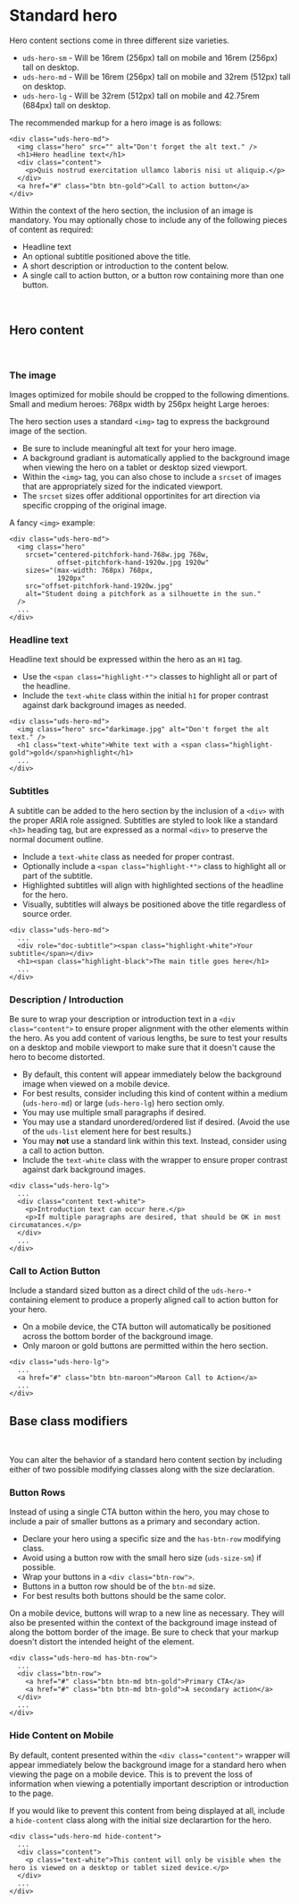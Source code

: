 
<Meta title="Docs/Hero/Standard Heroes" />

# Standard hero #

Hero content sections come in three different size varieties.

- `uds-hero-sm` - Will be 16rem (256px) tall on mobile and 16rem (256px) tall on desktop.
- `uds-hero-md` - Will be 16rem (256px) tall on mobile and 32rem (512px) tall on desktop.
- `uds-hero-lg` - Will be 32rem (512px) tall on mobile and 42.75rem (684px) tall on desktop.

The recommended markup for a hero image is as follows:
```
<div class="uds-hero-md">
  <img class="hero" src="" alt="Don't forget the alt text." />
  <h1>Hero headline text</h1>
  <div class="content">
    <p>Quis nostrud exercitation ullamco laboris nisi ut aliquip.</p>
  </div>
  <a href="#" class="btn btn-gold">Call to action button</a>
</div>
```

Within the context of the hero section, the inclusion of an image is mandatory. You may optionally chose to include any of the following pieces of content as required:
- Headline text
- An optional subtitle positioned above the title.
- A short description or introduction to the content below.
- A single call to action button, or a button row containing more than one button.

<div class="pt-4">&nbsp;</div>

## Hero content ##

<div class="pt-4">&nbsp;</div>

### The image ###

Images optimized for mobile should be cropped to the following dimentions.
Small and medium heroes: 768px width by 256px height
Large heroes:

The hero section uses a standard `<img>` tag to express the background image of the section.

- Be sure to include meaningful alt text for your hero image.
- A background gradiant is automatically applied to the background image when viewing the hero on a tablet or desktop sized viewport.
- Within the `<img>` tag, you can also chose to include a `srcset` of images that are appropriately sized for the indicated viewport.
- The `srcset` sizes offer additional opportinites for art direction via specific cropping of the original image.

A fancy `<img>` example:
```
<div class="uds-hero-md">
  <img class="hero"
    srcset="centered-pitchfork-hand-768w.jpg 768w,
            offset-pitchfork-hand-1920w.jpg 1920w"
    sizes="(max-width: 768px) 768px,
            1920px"
    src="offset-pitchfork-hand-1920w.jpg"
    alt="Student doing a pitchfork as a silhouette in the sun."
  />
  ...
</div>
```

### Headline text ###

Headline text should be expressed within the hero as an `H1` tag.

- Use the `<span class="highlight-*">` classes to highlight all or part of the headline.
- Include the `text-white` class within the initial `h1` for proper contrast against dark background images as needed.

```
<div class="uds-hero-md">
  <img class="hero" src="darkimage.jpg" alt="Don't forget the alt text." />
  <h1 class="text-white">White text with a <span class="highlight-gold">gold</span>highlight</h1>
  ...
</div>
```

### Subtitles ###

A subtitle can be added to the hero section by the inclusion of a `<div>` with the proper ARIA role assigned. Subtitles are styled to look like a standard `<h3>` heading tag, but are expressed as a normal `<div>` to preserve the normal document outline.

- Include a `text-white` class as needed for proper contrast.
- Optionally include a `<span class="highlight-*">` class to highlight all or part of the subtitle.
- Highlighted subtitles will align with highlighted sections of the headline for the hero.
- Visually, subtitles will always be positioned above the title regardless of source order.

```
<div class="uds-hero-md">
  ...
  <div role="doc-subtitle"><span class="highlight-white">Your subtitle</span></div>
  <h1><span class="highlight-black">The main title goes here</h1>
  ...
</div>
```

### Description / Introduction ###

Be sure to wrap your description or introduction text in a `<div class="content">` to ensure proper alignment with the other elements within the hero. As you add content of various lengths, be sure to test your results on a desktop and mobile viewport to make sure that it doesn't cause the hero to become distorted.


- By default, this content will appear immediately below the background image when viewed on a mobile device.
- For best results, consider including this kind of content within a medium (`uds-hero-md`) or large (`uds-hero-lg`) hero section omly.
- You may use multiple small paragraphs if desired.
- You may use a standard unordered/ordered list if desired. (Avoid the use of the `uds-list` element here for best results.)
- You may **not** use a standard link within this text. Instead, consider using a call to action button.
- Include the `text-white` class with the wrapper to ensure proper contrast against dark background images.

```
<div class="uds-hero-lg">
  ...
  <div class="content text-white">
    <p>Introduction text can occur here.</p>
    <p>If multiple paragraphs are desired, that should be OK in most circumatances.</p>
  </div>
  ...
</div>
```

### Call to Action Button ###

Include a standard sized button as a direct child of the `uds-hero-*` containing element to produce a properly aligned call to action button for your hero.

- On a mobile device, the CTA button will automatically be positioned across the bottom border of the background image.
- Only maroon or gold buttons are permitted within the hero section.

```
<div class="uds-hero-lg">
  ...
  <a href="#" class="btn btn-maroon">Maroon Call to Action</a>
  ...
</div>
```

## Base class modifiers ##

<div class="pt-4">&nbsp;</div>

You can alter the behavior of a standard hero content section by including either of two possible modifying classes along with the size declaration.

### Button Rows ###

Instead of using a single CTA button within the hero, you may chose to include a pair of smaller buttons as a primary and secondary action.

- Declare your hero using a specific size and the `has-btn-row` modifying class.
- Avoid using a button row with the small hero size (`uds-size-sm`) if possible.
- Wrap your buttons in a `<div class="btn-row">`.
- Buttons in a button row should be of the `btn-md` size.
- For best results both buttons should be the same color.

On a mobile device, buttons will wrap to a new line as necessary. They will also be presented within the context of the background image instead of along the bottom border of the image. Be sure to check that your markup doesn't distort the intended height of the element.

```
<div class="uds-hero-md has-btn-row">
  ...
  <div class="btn-row">
    <a href="#" class="btn btn-md btn-gold">Primary CTA</a>
    <a href="#" class="btn btn-md btn-gold">A secondary action</a>
  </div>
  ...
</div>
```

### Hide Content on Mobile ###

By default, content presented within the `<div class="content">` wrapper will appear immediately below the background image for a standard hero when viewing the page on a mobile device. This is to prevent the loss of information when viewing a potentially important description or introduction to the page.

If you would like to prevent this content from being displayed at all, include a `hide-content` class along with the initial size declarartion for the hero.

```
<div class="uds-hero-md hide-content">
  ...
  <div class="content">
    <p class="text-white">This content will only be visible when the hero is viewed on a desktop or tablet sized device.</p>
  </div>
  ...
</div>
```

